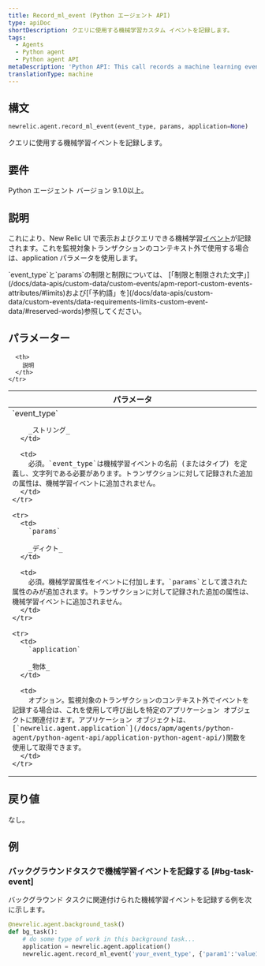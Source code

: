 ```yaml
---
title: Record_ml_event (Python エージェント API)
type: apiDoc
shortDescription: クエリに使用する機械学習カスタム イベントを記録します。
tags:
  - Agents
  - Python agent
  - Python agent API
metaDescription: 'Python API: This call records a machine learning event for use in querying.'
translationType: machine
---
```


## 構文

```py
newrelic.agent.record_ml_event(event_type, params, application=None)
```

クエリに使用する機械学習イベントを記録します。

## 要件

Python エージェント バージョン 9.1.0以上。

## 説明

これにより、New Relic UI で表示およびクエリできる機械学習[イベント](/docs/data-apis/understand-data/new-relic-data-types/#event-data)が記録されます。これを監視対象トランザクションのコンテキスト外で使用する場合は、application パラメータを使用します。

<Callout variant="important">
  `event_type`と`params`の制限と制限については、 [「制限と制限された文字」](/docs/data-apis/custom-data/custom-events/apm-report-custom-events-attributes/#limits)および[「予約語」を](/docs/data-apis/custom-data/custom-events/data-requirements-limits-custom-event-data/#reserved-words)参照してください。
</Callout>

## パラメーター

<table>
  <thead>
    <tr>
      <th width="25%">
        パラメータ
      </th>

      <th>
        説明
      </th>
    </tr>
  </thead>

  <tbody>
    <tr>
      <td>
        `event_type`

        _ストリング_
      </td>

      <td>
        必須。`event_type`は機械学習イベントの名前 (またはタイプ) を定義し、文字列である必要があります。トランザクションに対して記録された追加の属性は、機械学習イベントに追加されません。
      </td>
    </tr>

    <tr>
      <td>
        `params`

        _ディクト_
      </td>

      <td>
        必須。機械学習属性をイベントに付加します。`params`として渡された属性のみが追加されます。トランザクションに対して記録された追加の属性は、機械学習イベントに追加されません。
      </td>
    </tr>

    <tr>
      <td>
        `application`

        _物体_
      </td>

      <td>
        オプション。監視対象のトランザクションのコンテキスト外でイベントを記録する場合は、これを使用して呼び出しを特定のアプリケーション オブジェクトに関連付けます。アプリケーション オブジェクトは、 [`newrelic.agent.application`](/docs/apm/agents/python-agent/python-agent-api/application-python-agent-api/)関数を使用して取得できます。
      </td>
    </tr>
  </tbody>
</table>

## 戻り値

なし。

## 例

### バックグラウンドタスクで機械学習イベントを記録する [#bg-task-event]

バックグラウンド タスクに関連付けられた機械学習イベントを記録する例を次に示します。

```py
@newrelic.agent.background_task() 
def bg_task(): 
    # do some type of work in this background task...
    application = newrelic.agent.application()
    newrelic.agent.record_ml_event('your_event_type', {'param1':'value1'}, application)
```